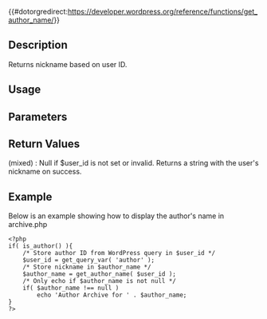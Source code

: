 {{#dotorgredirect:https://developer.wordpress.org/reference/functions/get_author_name/}}

{{Deprecated|new_function=get_the_author_meta|version=2.8}}

== Description ==
Returns nickname based on user ID.

== Usage ==
<?php $author_name = get_author_name( $user_id ); ?>

== Parameters ==
{{Parameter|$user_id|integer|User ID.}}

== Return Values ==
; (mixed) : Null if $user_id is not set or invalid. Returns a string with the user's nickname on success.

== Example ==
<!-- Need creative examples. Feel free to link to external examples. -->
Below is an example showing how to display the author's name in archive.php
<pre>
<?php
if( is_author() ){
    /* Store author ID from WordPress query in $user_id */
    $user_id = get_query_var( 'author' );
    /* Store nickname in $author_name */
    $author_name = get_author_name( $user_id );
    /* Only echo if $author_name is not null */
    if( $author_name !== null )
        echo 'Author Archive for ' . $author_name;
}
?>
</pre>